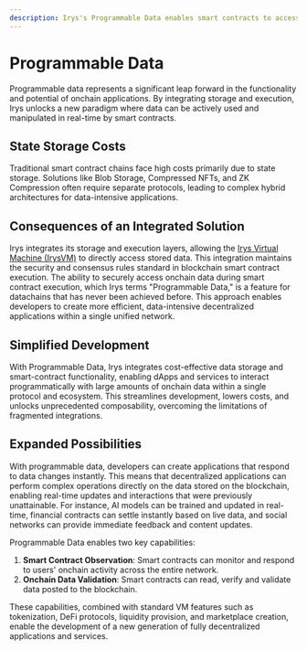 ```yaml
---
description: Irys's Programmable Data enables smart contracts to access all onchain data, reducing state storage costs and allowing innovative, fully onchain applications.
---
```



# Programmable Data

Programmable data represents a significant leap forward in the functionality and potential of onchain applications. By integrating storage and execution, Irys unlocks a new paradigm where data can be actively used and manipulated in real-time by smart contracts.

<div className="mt-5">
	<SimpleRiveViewer
		src="/protocol-animations/programmable-data.riv"
		width={850}
		height={300}
		stateMachine="ProgrammableData"
	/>
</div>

## State Storage Costs

Traditional smart contract chains face high costs primarily due to state storage. Solutions like Blob Storage, Compressed NFTs, and ZK Compression often require separate protocols, leading to complex hybrid architectures for data-intensive applications.

## Consequences of an Integrated Solution

Irys integrates its storage and execution layers, allowing the [Irys Virtual Machine (IrysVM)](/why-build-on-irys/irysvm) to directly access stored data. This integration maintains the security and consensus rules standard in blockchain smart contract execution. The ability to securely access onchain data during smart contract execution, which Irys terms "Programmable Data," is a feature for datachains that has never been achieved before. This approach enables developers to create more efficient, data-intensive decentralized applications within a single unified network.

## Simplified Development

With Programmable Data, Irys integrates cost-effective data storage and smart-contract functionality, enabling dApps and services to interact programmatically with large amounts of onchain data within a single protocol and ecosystem. This streamlines development, lowers costs, and unlocks unprecedented composability, overcoming the limitations of fragmented integrations.

## Expanded Possibilities

With programmable data, developers can create applications that respond to data changes instantly. This means that decentralized applications can perform complex operations directly on the data stored on the blockchain, enabling real-time updates and interactions that were previously unattainable. For instance, AI models can be trained and updated in real-time, financial contracts can settle instantly based on live data, and social networks can provide immediate feedback and content updates.

Programmable Data enables two key capabilities:

1. **Smart Contract Observation**: Smart contracts can monitor and respond to users' onchain activity across the entire network.
2. **Onchain Data Validation**: Smart contracts can read, verify and validate data posted to the blockchain.

These capabilities, combined with standard VM features such as tokenization, DeFi protocols, liquidity provision, and marketplace creation, enable the development of a new generation of fully decentralized applications and services.
